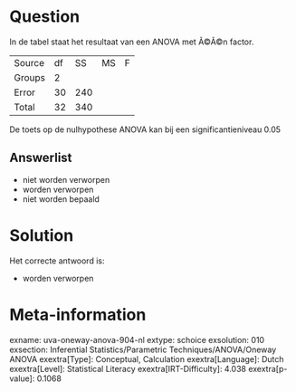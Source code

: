 Question
========

In de tabel staat het resultaat van een ANOVA met Ã©Ã©n factor.

  -------- ---- ----- ---- ---
  Source   df   SS    MS   F
  Groups   2                
  Error    30   240         
  Total    32   340         
  -------- ---- ----- ---- ---

De toets op de nulhypothese ANOVA kan bij een significantieniveau 0.05


Answerlist
----------

* niet worden verworpen
* worden verworpen
* niet worden bepaald

Solution
========

Het correcte antwoord is: 

* worden verworpen

Meta-information
================
exname: uva-oneway-anova-904-nl
extype: schoice
exsolution: 010
exsection: Inferential Statistics/Parametric Techniques/ANOVA/Oneway ANOVA
exextra[Type]: Conceptual, Calculation
exextra[Language]: Dutch
exextra[Level]: Statistical Literacy
exextra[IRT-Difficulty]: 4.038
exextra[p-value]: 0.1068

